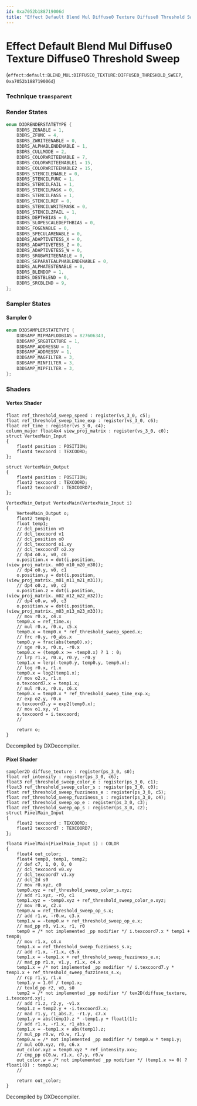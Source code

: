 ```yaml
---
id: 0xa7052b188719006d
title: "Effect Default Blend Mul Diffuse0 Texture Diffuse0 Threshold Sweep"
---
```


# Effect Default Blend Mul Diffuse0 Texture Diffuse0 Threshold Sweep
(`effect:default:BLEND_MUL:DIFFUSE0_TEXTURE:DIFFUSE0_THRESHOLD_SWEEP`, `0xa7052b188719006d`)

### Technique `transparent`
### Render States
```cpp
enum D3DRENDERSTATETYPE {
	D3DRS_ZENABLE = 1,
	D3DRS_ZFUNC = 4,
	D3DRS_ZWRITEENABLE = 0,
	D3DRS_ALPHABLENDENABLE = 1,
	D3DRS_CULLMODE = 2,
	D3DRS_COLORWRITEENABLE = 7,
	D3DRS_COLORWRITEENABLE1 = 15,
	D3DRS_COLORWRITEENABLE2 = 15,
	D3DRS_STENCILENABLE = 0,
	D3DRS_STENCILFUNC = 1,
	D3DRS_STENCILFAIL = 1,
	D3DRS_STENCILMASK = 0,
	D3DRS_STENCILPASS = 1,
	D3DRS_STENCILREF = 0,
	D3DRS_STENCILWRITEMASK = 0,
	D3DRS_STENCILZFAIL = 1,
	D3DRS_DEPTHBIAS = 0,
	D3DRS_SLOPESCALEDEPTHBIAS = 0,
	D3DRS_FOGENABLE = 0,
	D3DRS_SPECULARENABLE = 0,
	D3DRS_ADAPTIVETESS_X = 0,
	D3DRS_ADAPTIVETESS_Z = 0,
	D3DRS_ADAPTIVETESS_W = 0,
	D3DRS_SRGBWRITEENABLE = 0,
	D3DRS_SEPARATEALPHABLENDENABLE = 0,
	D3DRS_ALPHATESTENABLE = 0,
	D3DRS_BLENDOP = 1,
	D3DRS_DESTBLEND = 0,
	D3DRS_SRCBLEND = 9,
};
```
### Sampler States
#### Sampler 0
```cpp
enum D3DSAMPLERSTATETYPE {
	D3DSAMP_MIPMAPLODBIAS = 827606343,
	D3DSAMP_SRGBTEXTURE = 1,
	D3DSAMP_ADDRESSU = 1,
	D3DSAMP_ADDRESSV = 1,
	D3DSAMP_MAGFILTER = 3,
	D3DSAMP_MINFILTER = 3,
	D3DSAMP_MIPFILTER = 3,
};
```
### Shaders
#### Vertex Shader
```hlsl
float ref_threshold_sweep_speed : register(vs_3_0, c5);
float ref_threshold_sweep_time_exp : register(vs_3_0, c6);
float ref_time : register(vs_3_0, c4);
column_major float4x4 view_proj_matrix : register(vs_3_0, c0);
struct VertexMain_Input
{
    float4 position : POSITION;
    float4 texcoord : TEXCOORD;
};

struct VertexMain_Output
{
    float4 position : POSITION;
    float2 texcoord : TEXCOORD;
    float2 texcoord7 : TEXCOORD7;
};

VertexMain_Output VertexMain(VertexMain_Input i)
{
    VertexMain_Output o;
    float2 temp0;
    float temp1;
    // dcl_position v0
    // dcl_texcoord v1
    // dcl_position o0
    // dcl_texcoord o1.xy
    // dcl_texcoord7 o2.xy
    // dp4 o0.x, v0, c0
    o.position.x = dot(i.position, (view_proj_matrix._m00_m10_m20_m30));
    // dp4 o0.y, v0, c1
    o.position.y = dot(i.position, (view_proj_matrix._m01_m11_m21_m31));
    // dp4 o0.z, v0, c2
    o.position.z = dot(i.position, (view_proj_matrix._m02_m12_m22_m32));
    // dp4 o0.w, v0, c3
    o.position.w = dot(i.position, (view_proj_matrix._m03_m13_m23_m33));
    // mov r0.x, c4.x
    temp0.x = ref_time.x;
    // mul r0.x, r0.x, c5.x
    temp0.x = temp0.x * ref_threshold_sweep_speed.x;
    // frc r0.y, r0_abs.x
    temp0.y = frac(abs(temp0).x);
    // sge r0.x, r0.x, -r0.x
    temp0.x = (temp0.x >= -temp0.x) ? 1 : 0;
    // lrp r1.x, r0.x, r0.y, -r0.y
    temp1.x = lerp(-temp0.y, temp0.y, temp0.x);
    // log r0.x, r1.x
    temp0.x = log2(temp1.x);
    // mov o2.x, r1.x
    o.texcoord7.x = temp1.x;
    // mul r0.x, r0.x, c6.x
    temp0.x = temp0.x * ref_threshold_sweep_time_exp.x;
    // exp o2.y, r0.x
    o.texcoord7.y = exp2(temp0.x);
    // mov o1.xy, v1
    o.texcoord = i.texcoord;
    // 

    return o;
}
```
Decompiled by DXDecompiler.
#### Pixel Shader
```hlsl
sampler2D diffuse_texture : register(ps_3_0, s0);
float ref_intensity : register(ps_3_0, c6);
float3 ref_threshold_sweep_color_e : register(ps_3_0, c1);
float3 ref_threshold_sweep_color_s : register(ps_3_0, c0);
float ref_threshold_sweep_fuzziness_e : register(ps_3_0, c5);
float ref_threshold_sweep_fuzziness_s : register(ps_3_0, c4);
float ref_threshold_sweep_op_e : register(ps_3_0, c3);
float ref_threshold_sweep_op_s : register(ps_3_0, c2);
struct PixelMain_Input
{
    float2 texcoord : TEXCOORD;
    float2 texcoord7 : TEXCOORD7;
};

float4 PixelMain(PixelMain_Input i) : COLOR
{
    float4 out_color;
    float4 temp0, temp1, temp2;
    // def c7, 1, 0, 0, 0
    // dcl_texcoord v0.xy
    // dcl_texcoord7 v1.xy
    // dcl_2d s0
    // mov r0.xyz, c0
    temp0.xyz = ref_threshold_sweep_color_s.xyz;
    // add r1.xyz, -r0, c1
    temp1.xyz = -temp0.xyz + ref_threshold_sweep_color_e.xyz;
    // mov r0.w, c2.x
    temp0.w = ref_threshold_sweep_op_s.x;
    // add r1.w, -r0.w, c3.x
    temp1.w = -temp0.w + ref_threshold_sweep_op_e.x;
    // mad_pp r0, v1.x, r1, r0
    temp0 = /* not implemented _pp modifier */ i.texcoord7.x * temp1 + temp0;
    // mov r1.x, c4.x
    temp1.x = ref_threshold_sweep_fuzziness_s.x;
    // add r1.x, -r1.x, c5.x
    temp1.x = -temp1.x + ref_threshold_sweep_fuzziness_e.x;
    // mad_pp r1.x, v1.y, r1.x, c4.x
    temp1.x = /* not implemented _pp modifier */ i.texcoord7.y * temp1.x + ref_threshold_sweep_fuzziness_s.x;
    // rcp r1.y, r1.x
    temp1.y = 1.0f / temp1.x;
    // texld_pp r2, v0, s0
    temp2 = /* not implemented _pp modifier */ tex2D(diffuse_texture, i.texcoord.xy);
    // add r1.z, r2.y, -v1.x
    temp1.z = temp2.y + -i.texcoord7.x;
    // mad r1.y, r1_abs.z, -r1.y, c7.x
    temp1.y = abs(temp1).z * -temp1.y + float1(1);
    // add r1.x, -r1.x, r1_abs.z
    temp1.x = -temp1.x + abs(temp1).z;
    // mul_pp r0.w, r0.w, r1.y
    temp0.w = /* not implemented _pp modifier */ temp0.w * temp1.y;
    // mul oC0.xyz, r0, c6.x
    out_color.xyz = temp0.xyz * ref_intensity.xxx;
    // cmp_pp oC0.w, r1.x, c7.y, r0.w
    out_color.w = /* not implemented _pp modifier */ (temp1.x >= 0) ? float1(0) : temp0.w;
    // 

    return out_color;
}
```
Decompiled by DXDecompiler.
